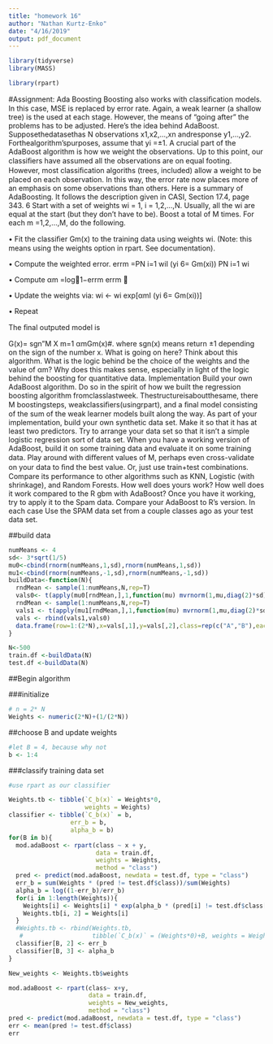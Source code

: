 ```yaml
---
title: "homework 16"
author: "Nathan Kurtz-Enko"
date: "4/16/2019"
output: pdf_document
---
```


```r
library(tidyverse)
library(MASS)

library(rpart)
```

#Assignment: 
Ada Boosting
Boosting also works with classiﬁcation models. In this case, MSE is replaced by error rate. Again, a weak learner (a shallow tree) is the used at each stage. However, the means of “going after” the problems has to be adjusted. Here’s the idea behind AdaBoost. Supposethedatasethas N observations x1,x2,...,xn andresponse y1,...,y2. Forthealgorithm’spurposes, assume that yi =±1. A crucial part of the AdaBoost algorithm is how we weight the observations. Up to this point, our classiﬁers have assumed all the observations are on equal footing. However, most classiﬁcation algoriths (trees, included) allow a weight to be placed on each observation. In this way, the error rate now places more of an emphasis on some observations than others. Here is a summary of AdaBoosting. It follows the description given in CASI, Section 17.4, page 343.
6
Start with a set of weights wi = 1, i = 1,2,...,N. Usually, all the wi are equal at the start (but they don’t have to be). Boost a total of M times. For each m =1,2,...,M, do the following.

• Fit the classiﬁer Gm(x) to the training data using weights wi. (Note: this means using the weights option in rpart. See documentation). 

• Compute the weighted error. errm =PN i=1 wiI (yi 6= Gm(xi)) PN i=1 wi 

• Compute αm =log1−errm errm  

• Update the weights via: wi ← wi exp[αmI (yi 6= Gm(xi))] 

• Repeat

The ﬁnal outputed model is

G(x)= sgn"M X m=1
αmGm(x)#. where sgn(x) means return ±1 depending on the sign of the number x. What is going on here? Think about this algorithm. What is the logic behind be the choice of the weights and the value of αm? Why does this makes sense, especially in light of the logic behind the boosting for quantitative data.
Implementation Build your own AdaBoost algorithm. Do so in the spirit of how we built the regression boosting algorithm fromclasslastweek. Thestructureisaboutthesame, there M boostingsteps, weakclassiﬁers(usingrpart), and a ﬁnal model consisting of the sum of the weak learner models built along the way. As part of your implementation, build your own synthetic data set. Make it so that it has at least two predictors. Try to arrange your data set so that it isn’t a simple logistic regression sort of data set. When you have a working version of AdaBoost, build it on some training data and evaluate it on some training data. Play around with diﬀerent values of M, perhaps even cross-validate on your data to ﬁnd the best value. Or, just use train+test combinations. Compare its performance to other algorithms such as KNN, Logistic (with shrinkage), and Random Forests. How well does yours work? How well does it work compared to the R gbm with AdaBoost? Once you have it working, try to apply it to the Spam data. Compare your AdaBoost to R’s version. In each case Use the SPAM data set from a couple classes ago as your test data set.

##build data 

```r
numMeans <- 4
sd<- 3*sqrt(1/5)
mu0<-cbind(rnorm(numMeans,1,sd),rnorm(numMeans,1,sd))
mu1<-cbind(rnorm(numMeans,-1,sd),rnorm(numMeans,-1,sd))
buildData<-function(N){
  rndMean <- sample(1:numMeans,N,rep=T)
  vals0<- t(apply(mu0[rndMean,],1,function(mu) mvrnorm(1,mu,diag(2)*sd)))
  rndMean <- sample(1:numMeans,N,rep=T)
  vals1 <- t(apply(mu1[rndMean,],1,function(mu) mvrnorm(1,mu,diag(2)*sd)))
  vals <- rbind(vals1,vals0)
  data.frame(row=1:(2*N),x=vals[,1],y=vals[,2],class=rep(c("A","B"),each=N))
}
```

```r
N<-500
train.df <-buildData(N)
test.df <-buildData(N)
```

##Begin algorithm

###initialize

```r
# n = 2* N
Weights <- numeric(2*N)+(1/(2*N))
```

##choose B  and update weights
```r
#let B = 4, because why not
b <- 1:4
```

###classify training data set
```r
#use rpart as our classifier

Weights.tb <- tibble(`C_b(x)` = Weights*0,
                     weights = Weights)
classifier <- tibble(`C_b(x)` = b,
                 err_b = b,
                 alpha_b = b)
for(B in b){
  mod.adaBoost <- rpart(class ~ x + y, 
                        data = train.df,
                        weights = Weights,
                        method = "class")
  pred <- predict(mod.adaBoost, newdata = test.df, type = "class")
  err_b = sum(Weights * (pred != test.df$class))/sum(Weights)
  alpha_b = log((1-err_b)/err_b)
  for(i in 1:length(Weights)){
    Weights[i] <- Weights[i] * exp(alpha_b * (pred[i] != test.df$class[i]))
    Weights.tb[i, 2] = Weights[i]
  }
  #Weights.tb <- rbind(Weights.tb, 
   #                   tibble(`C_b(x)` = (Weights*0)+B, weights = Weights))
  classifier[B, 2] <- err_b
  classifier[B, 3] <- alpha_b
}
```

```r
New_weights <- Weights.tb$weights

mod.adaBoost <- rpart(class~ x+y,
                      data = train.df,
                      weights = New_weights,
                      method = "class")
pred <- predict(mod.adaBoost, newdata = test.df, type = "class")
err <- mean(pred != test.df$class)
err
```


